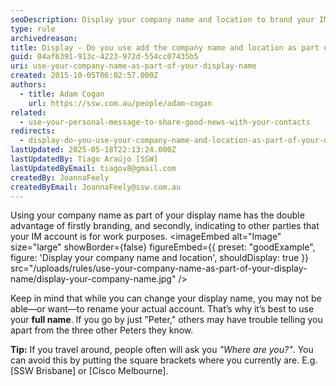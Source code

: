 ```yaml
---
seoDescription: Display your company name and location to brand your IM account and indicate work purposes, while also avoiding confusion with others who may have the same name.
type: rule
archivedreason:
title: Display - Do you use add the company name and location as part of your display name?
guid: 04af6391-913c-4223-972d-554cc07435b5
uri: use-your-company-name-as-part-of-your-display-name
created: 2015-10-05T06:02:57.000Z
authors:
  - title: Adam Cogan
    url: https://ssw.com.au/people/adam-cogan
related:
  - use-your-personal-message-to-share-good-news-with-your-contacts
redirects:
  - display-do-you-use-your-company-name-and-location-as-part-of-your-display-name
lastUpdated: 2025-05-18T22:13:24.000Z
lastUpdatedBy: Tiago Araújo [SSW]
lastUpdatedByEmail: tiagov8@gmail.com
createdBy: JoannaFeely
createdByEmail: JoannaFeely@ssw.com.au
---
```


Using your company name as part of your display name has the double advantage of firstly branding, and secondly, indicating to other parties that your IM account is for work purposes.
<imageEmbed
  alt="Image"
  size="large"
  showBorder={false}
  figureEmbed={{
    preset: "goodExample",
    figure: 'Display your company name and location',
    shouldDisplay: true
  }}
  src="/uploads/rules/use-your-company-name-as-part-of-your-display-name/display-your-company-name.jpg"
/>

Keep in mind that while you can change your display name, you may not be able—or want—to rename your actual account. That’s why it’s best to use your **full name**. If you go by just "Peter," others may have trouble telling you apart from the three other Peters they know.

**Tip:** If you travel around, people often will ask you _"Where are you?"_. You can avoid this by putting the square brackets where you currently are. E.g. [SSW Brisbane] or [Cisco Melbourne].
